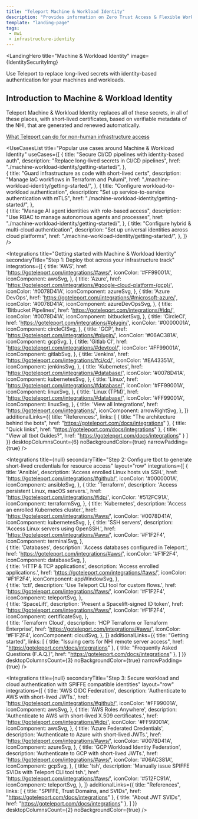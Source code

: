 ```yaml
---
title: "Teleport Machine & Workload Identity"
description: "Provides information on Zero Trust Access & Flexible Workload Identity."
template: "landing-page"
tags:
 - mwi
 - infrastructure-identity
---
```




<LandingHero
  title="Machine & Workload Identity"
  image={IdentitySecurityImg}
>
  Use Teleport to replace long-lived secrets with identity-based authentication for your machines and workloads.

  ## Introduction to Machine & Workload Identity
  Teleport Machine & Workload Identity replaces all of these secrets, in all of these places, with short-lived certificates, based on verifiable metadata of the NHI, that are generated and renewed automatically.

  [What Teleport can do for non-human infrastructure access](../../machine-workload-identity/ai-agents-mwi.mdx)
</LandingHero>

<UseCasesList
  title="Popular use cases around Machine & Workload Identity"
  useCases={[
    {
      title: "Secure CI/CD pipelines with identity-based auth",
      description: "Replace long-lived secrets in CI/CD pipelines",
      href: "./machine-workload-identity/getting-started/",
    },  
    {
      title: "Guard infrastructure as code with short-lived certs",
      description: "Manage IaC workflows in Terraform and Pulumi",
      href: "./machine-workload-identity/getting-started/",
    },
    {
      title: "Configure workload-to-workload authentication",
      description: "Set up service-to-service authentication with mTLS",
      href: "./machine-workload-identity/getting-started/",
    },  
    {
      title: "Manage AI agent identities with role-based access",
      description: "Use RBAC to manage autonomous agents and processes",
      href: "./machine-workload-identity/getting-started/",
    },
    {
      title: "Configure hybrid & multi-cloud authentication",
      description: "Set up universal identities across cloud platforms",
      href: "./machine-workload-identity/getting-started/",
    },
  ]}
/>

<Integrations
  title="Getting started with Machine & Workload Identity"
  secondaryTitle="Step 1: Deploy tbot across your infrastructure track"
  integrations={[
    {
      title: 'AWS',
      href: 'https://goteleport.com/integrations/#aws/',
      iconColor: '#FF99001A',
      iconComponent: awsSvg,
    },
    {
      title: 'Azure',
      href: 'https://goteleport.com/integrations/#google-cloud-platform-(gcp)/',
      iconColor: '#0078D41A',
      iconComponent: azureSvg,
    },
    {
      title: 'Azure DevOps',
      href: 'https://goteleport.com/integrations/#microsoft-azure/',
      iconColor: '#0078D41A',
      iconComponent: azureDevOpsSvg,
    },
    {
      title: 'Bitbucket Pipelines',
      href: 'https://goteleport.com/integrations/#idp/',
      iconColor: '#0078D41A',
      iconComponent: bitbucketSvg,
    },
    {
      title: 'CircleCI',
      href: 'https://goteleport.com/integrations/#plugin/',
      iconColor: '#0000001A',
      iconComponent: circleCISvg,
    },
    {
      title: 'GCP',
      href: 'https://goteleport.com/integrations/#plugin/',
      iconColor: '#06AC381A',
      iconComponent: gcpSvg,
    },
    {
      title: 'Gitlab CI',
      href: 'https://goteleport.com/integrations/#devtool/',
      iconColor: '#FF99001A',
      iconComponent: gitlabSvg,
    },
    {
      title: 'Jenkins',
      href: 'https://goteleport.com/integrations/#ci/cd/',
      iconColor: '#EA43351A',
      iconComponent: jenkinsSvg,
    },
    {
      title: 'Kubernetes',
      href: 'https://goteleport.com/integrations/#database/',
      iconColor: '#0078D41A',
      iconComponent: kubernetesSvg,
    }, 
     {
      title: 'Linux',
      href: 'https://goteleport.com/integrations/#database/',
      iconColor: '#FF99001A',
      iconComponent: linuxSvg,
    }, 
     {
      title: 'Linux (TPM)',
      href: 'https://goteleport.com/integrations/#database/',
      iconColor: '#FF99001A',
      iconComponent: linuxSvg,
    }, 
    {
      title: 'View all Integrations',
      href: 'https://goteleport.com/integrations/',
      iconComponent: arrowRightSvg,
    },
  ]}
    additionalLinks={{
    title: "References:",
    links: [
    {
      title: "The architecture behind the bots",
      href: "https://goteleport.com/docs/integrations"
    },
    {
      title: "Quick links",
      href: "https://goteleport.com/docs/integrations"
    },
    {
      title: "View all tbot Guides?",
      href: "https://goteleport.com/docs/integrations"
    }
  ]
  }}
  desktopColumnsCount={6}
  noBackgroundColor={true}
  narrowPadding={true}
/>

<Integrations
  title={null}
  secondaryTitle="Step 2: Configure tbot to generate short-lived credentials for resource access"
  layout="row"
  integrations={[
    {
      title: 'Ansible',
      description: 'Access enrolled Linux hosts via SSH.',
      href: 'https://goteleport.com/integrations/#github/',
      iconColor: '#0000001A',
      iconComponent: ansibleSvg,
    },
    {
      title: 'Terraform',
      description: 'Access persistent Linux, macOS servers.',
      href: 'https://goteleport.com/integrations/#idp/',
      iconColor: '#512FC91A',
      iconComponent: terraformSvg,
    },
    {
      title: 'Kubernetes',
      description: 'Access an enrolled Kubernetes cluster.',
      href: 'https://goteleport.com/integrations/#aws/',
      iconColor: '#0078D41A',
      iconComponent: kubernetesSvg,
    },
    {
      title: 'SSH servers',
      description: 'Access Linux servers using OpenSSH.',
      href: 'https://goteleport.com/integrations/#aws/',
      iconColor: '#F1F2F4',
      iconComponent: terminalSvg,
    },    
    {
      title: 'Databases',
      description: 'Access databases configured in Teleport.',
      href: 'https://goteleport.com/integrations/#aws/',
      iconColor: '#F1F2F4',
      iconComponent: databaseSvg,
    },    
    {
      title: 'HTTP & TCP applications',
      description: 'Access enrolled applications.',
      href: 'https://goteleport.com/integrations/#aws/',
      iconColor: '#F1F2F4',
      iconComponent: appWindowSvg,
    },    
    {
      title: 'tctl',
      description: 'Use Teleport CLI tool for custom flows.',
      href: 'https://goteleport.com/integrations/#aws/',
      iconColor: '#F1F2F4',
      iconComponent: teleportSvg,
    },    
    {
      title: 'SpaceLift',
      description: 'Present a Spacelift-signed ID token',
      href: 'https://goteleport.com/integrations/#aws/',
      iconColor: '#F1F2F4',
      iconComponent: certificateSvg,
    },    
    {
      title: 'Terraform Cloud',
      description: 'HCP Terraform or Terraform Enterprise',
      href: 'https://goteleport.com/integrations/#aws/',
      iconColor: '#F1F2F4',
      iconComponent: cloudSvg,
    },
  ]}
  additionalLinks={{
    title: "Getting started",
    links: [
    {
      title: "Issuing certs for NHI remote server access",
      href: "https://goteleport.com/docs/integrations"
    },
    {
      title: "Frequently Asked Questions (F.A.Q.)",
      href: "https://goteleport.com/docs/integrations"
    },
  ]
  }}
  desktopColumnsCount={3}
  noBackgroundColor={true}
  narrowPadding={true}
/>

<Integrations
  title={null}
  secondaryTitle="Step 3: Secure workload and cloud authentication with SPIFFE compatible identities"
  layout="row"
  integrations={[
    {
      title: 'AWS OIDC Federation',
      description: 'Authenticate to AWS with short-lived JWTs.',
      href: 'https://goteleport.com/integrations/#github/',
      iconColor: '#FF99001A',
      iconComponent: awsSvg,
    },
    {
      title: 'AWS Roles Anywhere',
      description: 'Authenticate to AWS with short-lived X.509 certificates.',
      href: 'https://goteleport.com/integrations/#idp/',
      iconColor: '#FF99001A',
      iconComponent: awsSvg,
    },
    {
      title: 'Azure Federated Credentials',
      description: 'Authenticate to Azure with short-lived JWTs.',
      href: 'https://goteleport.com/integrations/#aws/',
      iconColor: '#0078D41A',
      iconComponent: azureSvg,
    },
    {
      title: 'GCP Workload Identity Federation',
      description: 'Authenticate to GCP with short-lived JWTs.',
      href: 'https://goteleport.com/integrations/#aws/',
      iconColor: '#06AC381A',
      iconComponent: gcpSvg,
    },
    {
      title: 'tsh',
      description: 'Manually issue SPIFFE SVIDs with Teleport CLI tool tsh.',
      href: 'https://goteleport.com/integrations/#aws/',
      iconColor: '#512FC91A',
      iconComponent: teleportSvg,
    },
  ]}
  additionalLinks={{
    title: "References",
    links: [
    {
      title: "SPIFFE, Trust Domains, and SVIDs",
      href: "https://goteleport.com/docs/integrations"
    },
    {
      title: "About JWT SVIDs",
      href: "https://goteleport.com/docs/integrations"
    },
  ]
  }}
  desktopColumnsCount={2}
  noBackgroundColor={true}
/>